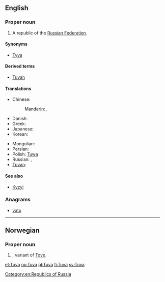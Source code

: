 ==English==
{{wikipedia}}

===Proper noun===
{{en-proper noun}}

# A republic of the [[Russian Federation]].

====Synonyms====
* [[Tyva]]

====Derived terms====
* [[Tuvan]]

====Translations====
{{trans-top|a republic of the Russian Federation}}
* Chinese:
*: Mandarin: {{t|cmn|圖瓦|sc=Hani}}, {{t|cmn|图瓦|tr=Túwǎ|sc=Hani}}
* Danish: {{t|da|Tuva}}
* Greek: {{t-|el|Τιβά|f|tr=Tivá}}
* Japanese: {{t-|ja|トゥヴァ|tr=Tūva}}
* Korean: {{t-|ko|투바|tr=Tuba|sc=Hang}}
{{trans-mid}}
* Mongolian: {{t-|mn|Тува|tr=Tuvá|sc=Cyrl}}
* Persian: {{t-|fa|توفا|f|tr=tuufa}}
* Polish: [[Tuwa]] {{f}}
* Russian: {{t-|ru|Тува|f|tr=Tuvá}},  {{t-|ru|Тыва|f|tr=Tyvá}}
* [[Tuvan]]: {{tø|tyv|Тыва|tr=Tyvá}}
{{trans-bottom}}

====See also====
* [[Kyzyl]]

===Anagrams===
* [[vatu#English|vatu]]

[[Category:en:Republics of Russia]]

----

==Norwegian==

===Proper noun===
{{head|no|proper noun}}

# {{given name|female|lang=no}}, variant of [[Tove]].

[[et:Tuva]]
[[no:Tuva]]
[[pl:Tuva]]
[[fi:Tuva]]
[[sv:Tuva]]